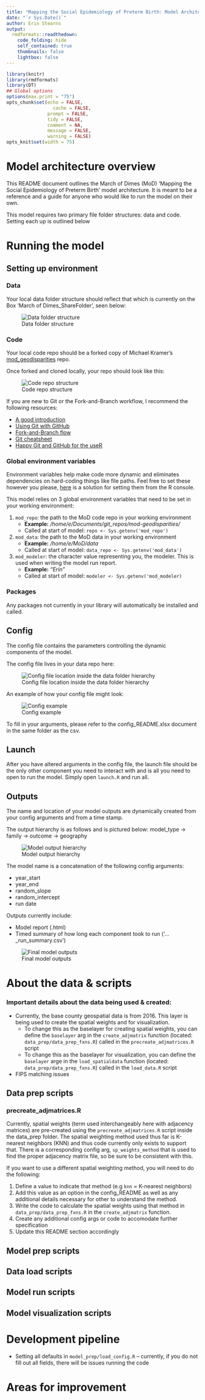```yaml
---
title: "Mapping the Social Epidemiology of Preterm Birth: Model Architecture"
date: "`r Sys.Date()`"
author: Erin Stearns
output:
  rmdformats::readthedown:
    code_folding: hide
    self_contained: true
    thumbnails: false
    lightbox: false
---
```



```r
library(knitr)
library(rmdformats)
library(DT)
## Global options
options(max.print = "75")
opts_chunk$set(echo = FALSE,
	             cache = FALSE,
               prompt = FALSE,
               tidy = FALSE,
               comment = NA,
               message = FALSE,
               warning = FALSE)
opts_knit$set(width = 75)
```

# Model architecture overview

This README document outlines the March of Dimes (MoD) 'Mapping the Social Epidemiology of Preterm Birth' model architecture. It is meant to be a reference and a guide for anyone who would like to run the model on their own. 

This model requires two primary file folder structures: data and code. Setting each up is outlined below

# Running the model

## Setting up environment

### Data

Your local data folder structure should reflect that which is currently on the Box 'March of Dimes_ShareFolder', seen below:

![Data folder structure](data_org1.png)


### Code

Your local code repo should be a forked copy of Michael Kramer's [mod_geodisparities](https://github.com/mkram01/mod-geodisparities) repo.

Once forked and cloned locally, your repo should look like this:

![Code repo structure](code_org1.png)

If you are new to Git or the Fork-and-Branch workflow, I recommend the following resources:

+ [A good introduction](https://blog.scottlowe.org/2015/01/14/non-programmer-git-intro/)
+ [Using Git with GitHub](https://blog.scottlowe.org/2015/01/26/using-git-with-github/)
+ [Fork-and-Branch flow](https://blog.scottlowe.org/2015/01/27/using-fork-branch-git-workflow/)
+ [Git cheatsheet](https://education.github.com/git-cheat-sheet-education.pdf)
+ [Happy Git and GitHub for the useR](https://happygitwithr.com/index.html)

### Global environment variables

Environment variables help make code more dynamic and eliminates dependencies on hard-coding things like file paths. Feel free to set these however you please, [here](https://astrostatistics.psu.edu/su07/R/html/base/html/Sys.setenv.html) is a solution for setting them from the R console.

This model relies on 3 global environment variables that need to be set in your working environment:

1.  `mod_repo`: the path to the MoD code repo in your working environment
      + **Example:** */home/e/Documents/git_repos/mod-geodisparities/*
      + Called at start of model: `repo <- Sys.getenv('mod_repo')`
2.  `mod_data`: the path to the MoD data in your working environment
      + **Example:** */home/e/MoD/data*
      + Called at start of model: `data_repo <- Sys.getenv('mod_data')`
3.  `mod_modeler`: the character value representing you, the modeler. This is used when writing the model run report.
      + **Example:** *"Erin"*
      + Called at start of model: `modeler <- Sys.getenv('mod_modeler)`
  
### Packages

Any packages not currently in your library will automatically be installed and called.

## Config

The config file contains the parameters controlling the dynamic components of the model.

The config file lives in your data repo here:

![Config file location inside the data folder hierarchy](config_location.png)

An example of how your config file might look:

![Config example](config_example.png)

To fill in your arguments, please refer to the config_README.xlsx document in the same folder as the csv.

## Launch

After you have altered arguments in the config file, the launch file should be the only other component you need to interact with and is all you need to open to run the model. Simply open `launch.R` and run all.

## Outputs

The name and location of your model outputs are dynamically created from your config arguments and from a time stamp. 

The output hierarchy is as follows and is pictured below: model_type -> family -> outcome -> geography

![Model output hierarchy](model_ouput_hierarchy.png)

The model name is a concatenation of the following config arguments:

  + year_start
  + year_end
  + random_slope
  + random_intercept
  + run date
  
Outputs currently include:

  + Model report (.html)
  + Timed summary of how long each component took to run ('..._run_summary.csv')

![Final model outputs](outputs.png)

# About the data & scripts

### Important details about the data being used & created:
  + Currently, the base county geospatial data is from 2016. This layer is being used to create the spatial weights and for visualization.
      + To change this as the baselayer for creating spatial weights, you can define the `baselayer` arg in the `create_adjmatrix` function (located: `data_prep/data_prep_fxns.R`) called in the `precreate_adjmatrices.R` script
      + To change this as the baselayer for visualization, you can define the `baselayer` arge in the `load_spatialdata` function (located: `data_prep/data_prep_fxns.R`) called in the `load_data.R` script
      
  + FIPS matching issues


## Data prep scripts



### precreate_adjmatrices.R

Currently, spatial weights (term used interchangeably here with adjacency matrices) are pre-created using the `precreate_adjmatrices.R` script inside the data_prep folder. The spatial weighting method used thus far is K-nearest neighbors (KNN) and thus code currently only exists to support that. There is a corresponding config arg, `sp_weights_method` that is used to find the proper adjacency matrix file, so be sure to be consistent with this.

If you want to use a different spatial weighting method, you will need to do the following:

  1.  Define a value to indicate that method (e.g `knn` = K-nearest neighbors)
  2.  Add this value as an option in the config_README as well as any additional details necessary for other to understand the method.
  3.  Write the code to calculate the spatial weights using that method in `data_prep/data_prep_fxns.R` in the `create_adjmatrix` function.
  4.  Create any additional config args or code to accomodate further specification
  5.  Update this README section accordingly

## Model prep scripts

## Data load scripts

## Model run scripts

## Model visualization scripts

# Development pipeline

  + Setting all defaults in `model_prep/load_config.R` -- currently, if you do not fill out all fields, there will be issues running the code

# Areas for improvement


